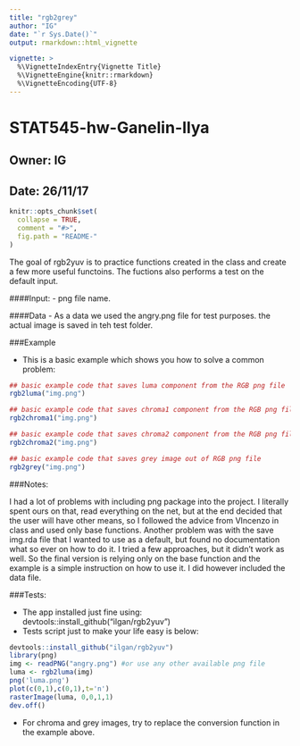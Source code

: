 ```yaml
---
title: "rgb2grey"
author: "IG"
date: "`r Sys.Date()`"
output: rmarkdown::html_vignette

vignette: >
  %\VignetteIndexEntry{Vignette Title}
  %\VignetteEngine{knitr::rmarkdown}
  %\VignetteEncoding{UTF-8}
---
```

# STAT545-hw-Ganelin-Ilya
## Owner: IG 
## Date: 26/11/17

<!-- README.md is generated from README.Rmd. Please edit that file -->

```r
knitr::opts_chunk$set(
  collapse = TRUE,
  comment = "#>",
  fig.path = "README-"
)
```

The goal of rgb2yuv is to practice functions created in the class and create a few more useful functoins. The fuctions also performs a test on the default input.

####Input:
- png file name.

####Data
- As a data we used the angry.png file for test purposes. the actual image is saved in teh test folder.

###Example

- This is a basic example which shows you how to solve a common problem:

``` r
## basic example code that saves luma component from the RGB png file
rgb2luma("img.png")
```

``` r
## basic example code that saves chroma1 component from the RGB png file
rgb2chroma1("img.png")
```

``` r
## basic example code that saves chroma2 component from the RGB png file
rgb2chroma2("img.png")
```

``` r
## basic example code that saves grey image out of RGB png file
rgb2grey("img.png")
```

###Notes:

I had a lot of problems with including png package into the project. I literally spent ours on that, read everything on the net, but at the end decided that the user will have other means, so I followed the advice from VIncenzo in class and used only base functions.
Another problem was with the save img.rda file that I wanted to use as a default, but found no documentation what so ever on how to do it. I tried a few approaches, but it didn't work as well.
So the final version is relying only on the base function and the example is a simple instruction on how to use it. I did however included the data file.

###Tests:

- The app installed just fine using: devtools::install_github("ilgan/rgb2yuv")
- Tests script just to make your life easy is below:

``` r
devtools::install_github("ilgan/rgb2yuv")
library(png)
img <- readPNG("angry.png") #or use any other available png file
luma <- rgb2luma(img)
png('luma.png')
plot(c(0,1),c(0,1),t='n')
rasterImage(luma, 0,0,1,1)
dev.off()
```

- For chroma and grey images, try to replace the conversion function in the example above.
